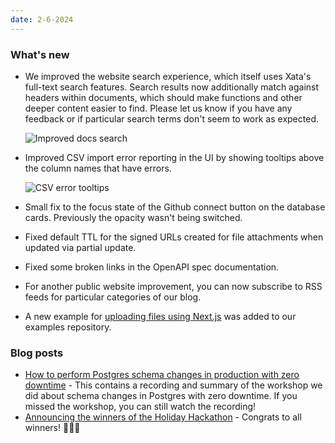 ```yaml
---
date: 2-6-2024
---
```


### What's new

- We improved the website search experience, which itself uses Xata's full-text search features. Search results now additionally match against headers within documents, which should make functions and other deeper content easier to find. Please let us know if you have any feedback or if particular search terms don't seem to work as expected.

  ![Improved docs search](images/search-headings.png)

- Improved CSV import error reporting in the UI by showing tooltips above the column names that have errors.

  ![CSV error tooltips](images/csv-error-tooltip.png)

- Small fix to the focus state of the Github connect button on the database cards. Previously the opacity wasn't being switched.
- Fixed default TTL for the signed URLs created for file attachments when updated via partial update.
- Fixed some broken links in the OpenAPI spec documentation.
- For another public website improvement, you can now subscribe to RSS feeds for particular categories of our blog.
- A new example for [uploading files using Next.js](https://github.com/xataio/examples/tree/main/apps/sample-nextjs-upload-file) was added to our examples repository.

### Blog posts

- [How to perform Postgres schema changes in production with zero downtime](https://xata.io/blog/zero-downtime-schema-migrations-postgresql) - This contains a recording and summary of the workshop we did about schema changes in Postgres with zero downtime. If you missed the workshop, you can still watch the recording!
- [Announcing the winners of the Holiday Hackathon](https://xata.io/blog/holiday-hackathon-challenge-winners) - Congrats to all winners! 🎉🎉🎉
